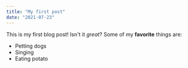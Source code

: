 ```yaml
---
title: "My first post"
date: "2021-07-23"
---
```


This is my first blog post! Isn't it *great*?
Some of my **favorite** things are:

* Petting dogs
* Singing
* Eating potato
